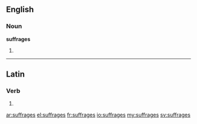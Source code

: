 ==English==

===Noun===
'''suffrages'''

# {{plural of|[[suffrage]]}}

----

==Latin==

===Verb===
{{la-verb-form|suffrāgēs}}

# {{conjugation of|suffrago|suffrāgō|2|s|pres|act|sub|lang=la}}

[[ar:suffrages]]
[[el:suffrages]]
[[fr:suffrages]]
[[io:suffrages]]
[[my:suffrages]]
[[sv:suffrages]]